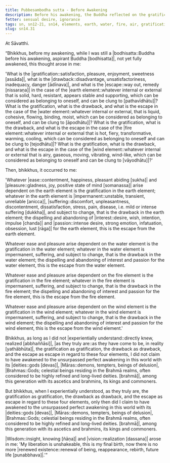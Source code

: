 ```yaml
---
title: Pubbesambodha sutta - Before Awakening
description: Before his awakening, the Buddha reflected on the gratification, drawback, and escape in regard to the four elements of earth, water, fire, and air.
fetter: sensual desire, ignorance
tags: sn, sn12-21, sn14, elements, earth, water, fire, air, gratification, drawback, escape, investigation, practice, experience, wisdom, insight, realization, liberation
slug: sn14.31
---
```


At Sāvatthi.

“Bhikkhus, before my awakening, while I was still a |bodhisatta::Buddha before his awakening, aspirant Buddha [bodhisatta]|, not yet fully awakened, this thought arose in me: 

'What is the |gratification::satisfaction, pleasure, enjoyment, sweetness [assāda]|, what is the |drawback::disadvantage, unsatisfactoriness, inadequacy, danger [ādīnava]|, and what is the |escape::way out, remedy [nissaraṇa]| in the case of the |earth element::whatever internal or external that is solid, hard, resistant, appears stable and supporting, which can be considered as belonging to oneself, and can be clung to [pathavīdhātu]|?
What is the gratification, what is the drawback, and what is the escape in the case of the |water element::whatever internal or external, that is liquid, cohesive, flowing, binding, moist, which can be considered as belonging to oneself, and can be clung to [āpodhātu]|?
What is the gratification, what is the drawback, and what is the escape in the case of the |fire element::whatever internal or external that is hot, fiery, transformative, warming, cooling, which can be considered as belonging to oneself and can be clung to [tejodhātu]|?
What is the gratification, what is the drawback, and what is the escape in the case of the |wind element::whatever internal or external that is airy, gaseous, moving, vibrating, wind-like, which can be considered as belonging to oneself and can be clung to [vāyodhātu]|?'

Then, bhikkhus, it occurred to me:

'Whatever |ease::contentment, happiness, pleasant abiding [sukha]| and |pleasure::gladness, joy, positive state of mind [somanassa]| arise dependent on the earth element is the gratification in the earth element; whatever in the earth element is |impermanent::unstable, transient, unreliable [anicca]|, |suffering::discomfort, unpleasantness, discontentment, dissatisfaction, stress, pain, disease, i.e. mild or intense suffering [dukkha]|, and subject to change, that is the drawback in the earth element; the dispelling and abandoning of |interest::desire, wish, intention, impulse [chanda]| and |passion::intense desire, strong emotion, infatuation, obsession, lust [rāga]| for the earth element, this is the escape from the earth element.

Whatever ease and pleasure arise dependent on the water element is the gratification in the water element; whatever in the water element is impermanent, suffering, and subject to change, that is the drawback in the water element; the dispelling and abandoning of interest and passion for the water element, this is the escape from the water element.

Whatever ease and pleasure arise dependent on the fire element is the gratification in the fire element; whatever in the fire element is impermanent, suffering, and subject to change, that is the drawback in the fire element; the dispelling and abandoning of interest and passion for the fire element, this is the escape from the fire element.

Whatever ease and pleasure arise dependent on the wind element is the gratification in the wind element; whatever in the wind element is impermanent, suffering, and subject to change, that is the drawback in the wind element; the dispelling and abandoning of interest and passion for the wind element, this is the escape from the wind element.'

Bhikkhus, as long as I did not |experientially understand::directly knew, realized [abbhaññāsi]|, |as they truly are::as they have come to be, in reality [yathābhūta]|, the gratification as gratification, the drawback as drawback, and the escape as escape in regard to these four elements, I did not claim to have awakened to the unsurpassed perfect awakening in this world with its |deities::gods [devas]|, |Māras::demons, tempters, beings of delusion|, |Brahmas::Gods; celestial beings residing in the Brahmā realms, often considered to be highly refined and long-lived deities. [brahmā]|, among this generation with its ascetics and brahmins, its kings and commoners.

But bhikkhus, when I experientially understood, as they truly are, the gratification as gratification, the drawback as drawback, and the escape as escape in regard to these four elements, only then did I claim to have awakened to the unsurpassed perfect awakening in this world with its |deities::gods [devas]|, |Māras::demons, tempters, beings of delusion|, |Brahmas::Gods; celestial beings residing in the Brahmā realms, often considered to be highly refined and long-lived deities. [brahmā]|, among this generation with its ascetics and brahmins, its kings and commoners.

|Wisdom::insight, knowing [ñāṇa]| and |vision::realization [dassana]| arose in me: 'My liberation is unshakeable, this is my final birth, now there is no more |renewed existence::renewal of being, reappearance, rebirth, future life [punabbhava]|.'"